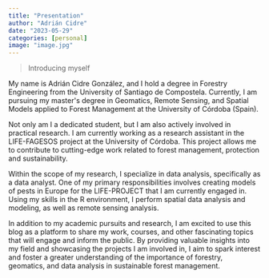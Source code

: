 ```yaml
---
title: "Presentation"
author: "Adrián Cidre"
date: "2023-05-29"
categories: [personal]
image: "image.jpg"
---
```


> Introducing myself

My name is Adrián Cidre González, and I hold a degree in Forestry Engineering from the University of Santiago de Compostela. Currently, I am pursuing my master\'s degree in Geomatics, Remote Sensing, and Spatial Models applied to Forest Management at the University of Córdoba (Spain).

Not only am I a dedicated student, but I am also actively involved in practical research. I am currently working as a research assistant in the LIFE-FAGESOS project at the University of Córdoba. This project allows me to contribute to cutting-edge work related to forest management, protection and sustainability.

Within the scope of my research, I specialize in data analysis, specifically as a data analyst. One of my primary responsibilities involves creating models of pests in Europe for the LIFE-PROJECT that I am currently engaged in. Using my skills in the R environment, I perform spatial data analysis and modeling, as well as remote sensing analysis.

In addition to my academic pursuits and research, I am excited to use this blog as a platform to share my work, courses, and other fascinating topics that will engage and inform the public. By providing valuable insights into my field and showcasing the projects I am involved in, I aim to spark interest and foster a greater understanding of the importance of forestry, geomatics, and data analysis in sustainable forest management.
